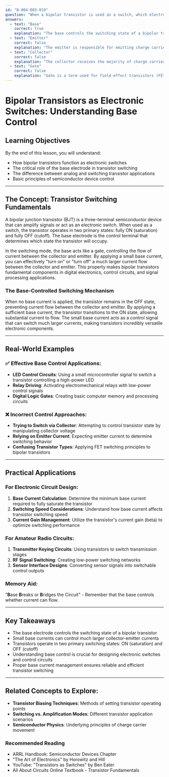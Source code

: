 ```yaml
---
id: "B-004-003-010"
question: "When a bipolar transistor is used as a switch, which electrode controls its state?"
answers:
  - text: "Base"
    correct: true
    explanation: "The base controls the switching state of a bipolar transistor by determining whether the transistor is conducting (ON) or non-conducting (OFF). By applying or removing a small base current, the transistor can be driven between its saturation (fully ON) and cutoff (fully OFF) regions, making it function effectively as an electronic switch."
  - text: "Emitter"
    correct: false
    explanation: "The emitter is responsible for emitting charge carriers and provides a reference point for the transistor's operation, but it does not control the switching state. The emitter's current and voltage are influenced by the base-emitter junction, not the other way around."
  - text: "Collector"
    correct: false
    explanation: "The collector receives the majority of charge carriers and is the output terminal of the transistor, but it does not control the switching state. The collector's current is determined by the base current, not vice versa."
  - text: "Gate"
    correct: false
    explanation: "Gate is a term used for field-effect transistors (FETs), not bipolar junction transistors (BJTs). In this context, the question specifically refers to bipolar transistors, where the base controls the switching behavior, not the gate."
---
```


# Bipolar Transistors as Electronic Switches: Understanding Base Control

## Learning Objectives
By the end of this lesson, you will understand:
- How bipolar transistors function as electronic switches
- The critical role of the base electrode in transistor switching
- The difference between analog and switching transistor applications
- Basic principles of semiconductor device control

---

## The Concept: Transistor Switching Fundamentals

A bipolar junction transistor (BJT) is a three-terminal semiconductor device that can amplify signals or act as an electronic switch. When used as a switch, the transistor operates in two primary states: fully ON (saturation) and fully OFF (cutoff). The base electrode is the control terminal that determines which state the transistor will occupy.

In the switching mode, the base acts like a gate, controlling the flow of current between the collector and emitter. By applying a small base current, you can effectively "turn on" or "turn off" a much larger current flow between the collector and emitter. This property makes bipolar transistors fundamental components in digital electronics, control circuits, and signal processing applications.

### The Base-Controlled Switching Mechanism

When no base current is applied, the transistor remains in the OFF state, preventing current flow between the collector and emitter. By applying a sufficient base current, the transistor transitions to the ON state, allowing substantial current to flow. The small base current acts as a control signal that can switch much larger currents, making transistors incredibly versatile electronic components.

---

## Real-World Examples

### ✅ Effective Base Control Applications:
- **LED Control Circuits**: Using a small microcontroller signal to switch a transistor controlling a high-power LED
- **Relay Driving**: Activating electromechanical relays with low-power control signals
- **Digital Logic Gates**: Creating basic computer memory and processing circuits

### ❌ Incorrect Control Approaches:
- **Trying to Switch via Collector**: Attempting to control transistor state by manipulating collector voltage
- **Relying on Emitter Current**: Expecting emitter current to determine switching behavior
- **Confusing Transistor Types**: Applying FET switching principles to bipolar transistors

---

## Practical Applications

### For Electronic Circuit Design:
1. **Base Current Calculation**: Determine the minimum base current required to fully saturate the transistor
2. **Switching Speed Considerations**: Understand how base current affects transistor switching speed
3. **Current Gain Management**: Utilize the transistor's current gain (beta) to optimize switching performance

### For Amateur Radio Circuits:
1. **Transmitter Keying Circuits**: Using transistors to switch transmission stages
2. **RF Signal Switching**: Creating low-power switching networks
3. **Sensor Interface Designs**: Converting sensor signals into switchable control outputs

### Memory Aid:
"**B**ase **B**reaks or **B**ridges the Circuit" - Remember that the base controls whether current can flow.

---

## Key Takeaways

- The base electrode controls the switching state of a bipolar transistor
- Small base currents can control much larger collector-emitter currents
- Transistors operate in two primary switching states: ON (saturation) and OFF (cutoff)
- Understanding base control is crucial for designing electronic switches and control circuits
- Proper base current management ensures reliable and efficient transistor switching

---

## Related Concepts to Explore:
- **Transistor Biasing Techniques**: Methods of setting transistor operating points
- **Switching vs. Amplification Modes**: Different transistor application scenarios
- **Semiconductor Physics**: Underlying principles of charge carrier movement

### Recommended Reading
- ARRL Handbook: Semiconductor Devices Chapter
- "The Art of Electronics" by Horowitz and Hill
- YouTube: "Transistors as Switches" by Ben Eater
- All About Circuits Online Textbook - Transistor Fundamentals